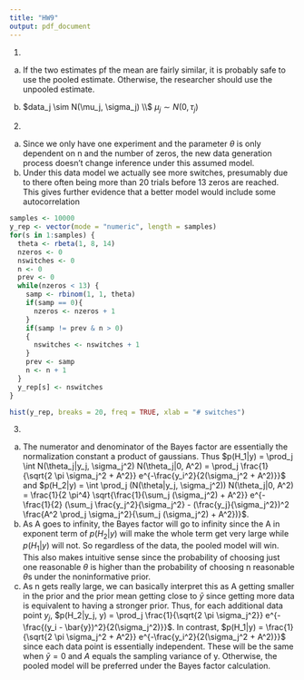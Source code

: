 ```yaml
---
title: "HW9"
output: pdf_document
---
```


1.
(a) If the two estimates pf the mean are fairly similar, it is probably safe to use the pooled estimate. Otherwise, the researcher should use the unpooled estimate.
b. $data_j \sim N(\mu_j, \sigma_j) \\$
$\mu_j \sim N(0, \tau_j)$

2.
(a) Since we only have one experiment and the parameter $\theta$ is only dependent on n and the number of zeros, the new data generation process doesn't change inference under this assumed model.
(b) Under this data model we actually see more switches, presumably due to there often being more than 20 trials before 13 zeros are reached. This gives further evidence that a better model would include some autocorrelation
```r
samples <- 10000
y_rep <- vector(mode = "numeric", length = samples)
for(s in 1:samples) {
  theta <- rbeta(1, 8, 14)
  nzeros <- 0
  nswitches <- 0
  n <- 0
  prev <- 0
  while(nzeros < 13) {
    samp <- rbinom(1, 1, theta)
    if(samp == 0){
      nzeros <- nzeros + 1
    }
    if(samp != prev & n > 0)
    {
      nswitches <- nswitches + 1
    }
    prev <- samp
    n <- n + 1
  }
  y_rep[s] <- nswitches
}

hist(y_rep, breaks = 20, freq = TRUE, xlab = "# switches")
```


3.
(a) The numerator and denominator of the Bayes factor are essentially the normalization constant a product of gaussians. Thus $p(H_1|y) = \prod_j \int N(\theta_j|y_j, \sigma_j^2) N(\theta_j|0, A^2) = \prod_j \frac{1}{\sqrt{2 \pi \sigma_j^2 + A^2}} e^{-\frac{y_i^2}{2(\sigma_j^2 + A^2)}}$ and $p(H_2|y) = \int \prod_j (N(\theta|y_j, \sigma_j^2)) N(\theta_j|0, A^2) = \frac{1}{2 \pi^4} \sqrt{\frac{1}{\sum_j (\sigma_j^2) + A^2}} e^{- \frac{1}{2} (\sum_j \frac{y_j^2}{\sigma_j^2} - (\frac{y_j}{\sigma_j^2})^2 \frac{A^2 \prod_j \sigma_j^2}{\sum_j (\sigma_j^2) + A^2})}$. 
(b) As A goes to infinity, the Bayes factor will go to infinity since the A in exponent term of $p(H_2|y)$ will make the whole term get very large while $p(H_1|y)$ will not. So regardless of the data, the pooled model will win. This also makes intuitive sense since the probability of choosing just one reasonable $\theta$ is higher than the probability of choosing n reasonable $\theta$s under the noninformative prior.
(c) As n gets really large, we can basically interpret this as A getting smaller in the prior and the prior mean getting close to $\bar{y}$  since getting more data is equivalent to having a stronger prior. Thus, for each additional data point $y_j$, $p(H_2|y_j, y) = \prod_j \frac{1}{\sqrt{2 \pi \sigma_j^2}} e^{-\frac{(y_i - \bar{y})^2}{2(\sigma_j^2)}}$. In contrast, $p(H_1|y) = \frac{1}{\sqrt{2 \pi \sigma_j^2 + A^2}} e^{-\frac{y_i^2}{2(\sigma_j^2 + A^2)}}$ since each data point is essentially independent. These will be the same when $\bar{y} = 0$ and $A$ equals the sampling variance of y. Otherwise, the pooled model will be preferred under the Bayes factor calculation.
